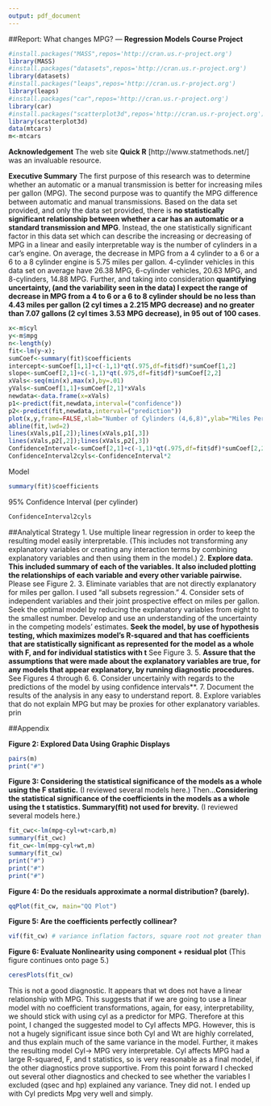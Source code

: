 ```yaml
---
output: pdf_document
---
```

##Report: What changes MPG?  --- **Regression Models Course Project**
```r
#install.packages("MASS",repos='http://cran.us.r-project.org')
library(MASS)
#install.packages("datasets",repos='http://cran.us.r-project.org')
library(datasets)
#install.packages("leaps",repos='http://cran.us.r-project.org')
library(leaps)
#install.packages("car",repos='http://cran.us.r-project.org')
library(car)
#install.packages("scatterplot3d",repos='http://cran.us.r-project.org')
library(scatterplot3d)
data(mtcars)
m<-mtcars
```
**Acknowledgement**
The web site **Quick R** [http://www.statmethods.net/] was an invaluable resource.

**Executive Summary**
The first purpose of this research was to determine whether an automatic or a manual transmission is better for increasing miles per gallon (MPG). The second purpose was to quantify the MPG difference between automatic and manual transmissions. Based on the data set provided, and only the data set provided, there is **no statistically significant relationship between whether a car has an automatic or a standard transmission and MPG**. Instead, the one statistically significant factor in this data set which can describe the increasing or decreasing of MPG in a linear and easily interpretable way is the number of cylinders in a car's engine. On average, the decrease in MPG from a 4 cylinder to a 6 or a 6 to a 8 cylinder engine is 5.75 miles per gallon. 4-cylinder vehicles in this data set on average have 26.38 MPG, 6-cylinder vehicles, 20.63 MPG, and 8-cylinders, 14.88 MPG. Further, and taking into consideration **quantifying uncertainty, (and the variability seen in the data) I expect the range of decrease in MPG from a 4 to 6 or a 6 to 8 cylinder should be no less than 4.43 miles per gallon (2 cyl times a 2.215 MPG decrease) and no greater than 7.07 gallons (2 cyl times 3.53 MPG decrease), in 95 out of 100 cases**.
```r
x<-m$cyl
y<-m$mpg
n<-length(y)
fit<-lm(y~x);
sumCoef<-summary(fit)$coefficients
intercept<-sumCoef[1,1]+c(-1,1)*qt(.975,df=fit$df)*sumCoef[1,2]
slope<-sumCoef[2,1]+c(-1,1)*qt(.975,df=fit$df)*sumCoef[2,2]
xVals<-seq(min(x),max(x),by=.01)
yVals<-sumCoef[1,1]+sumCoef[2,1]*xVals
newdata<-data.frame(x=xVals)
p1<-predict(fit,newdata,interval=("confidence"))
p2<-predict(fit,newdata,interval=("prediction"))
plot(x,y,frame=FALSE,xlab="Number of Cylinders (4,6,8)",ylab="Miles Per Gallon",pch=21,col="black",bg="lightblue",cex=2)
abline(fit,lwd=2)
lines(xVals,p1[,2]);lines(xVals,p1[,3])
lines(xVals,p2[,2]);lines(xVals,p2[,3])
ConfidenceInterval<-sumCoef[2,1]+c(-1,1)*qt(.975,df=fit$df)*sumCoef[2,2]
ConfidenceInterval2cyls<-ConfidenceInterval*2
```
Model
```r
summary(fit)$coefficients
```
95% Confidence Interval (per cylinder)
```r
ConfidenceInterval2cyls
```

##Analytical Strategy
1. Use multiple linear regression in order to keep the resulting model easily interpretable. (This includes not transforming any explanatory variables or creating any interaction terms by combining explanatory variables and then using them in the model.)
2. **Explore data. This included summary of each of the variables. It also included plotting the relationships of each variable and every other variable pairwise. ** Please see Figure 2.
3. Eliminate variables that are not directly explanatory for miles per gallon. I used "all subsets regression."
4. Consider sets of independent variables and their joint prospective effect on miles per gallon. Seek the optimal model by reducing the explanatory variables from eight to the smallest number. Develop and use an understanding of the uncertainty in the competing models' estimates. **Seek the model, by use of hypothesis testing, which maximizes model's R-squared and that has coefficients that are statistically significant as represented for the model as a whole with F, and for individual statistics with t** See Figure 3.
5. **Assure that the assumptions that were made about the explanatory variables are true, for any models that appear explanatory, by running diagnostic procedures. **See Figures 4 through 6.
6. Consider uncertainly with regards to the predictions of the model by using confidence intervals**.
7. Document the results of the analysis in any easy to understand report.
8. Explore variables that do not explain MPG but may be proxies for other explanatory variables.
prin

##Appendix

**Figure 2: Explored Data Using Graphic Displays**

```r
pairs(m)
print("#")
```
**Figure 3: Considering the statistical significance of the models as a whole using the F statistic.** (I reviewed several models here.) Then...**Considering the statistical significance of the coefficients in the models as a whole using the t statistics. Summary(fit) not used for brevity.** (I reviewed several models here.)
```r
fit_cwc<-lm(mpg~cyl+wt+carb,m)
summary(fit_cwc)
fit_cw<-lm(mpg~cyl+wt,m)
summary(fit_cw)
print("#")
print("#")
print("#")
```

**Figure 4: Do the residuals approximate a normal distribution? (barely).**

```r
qqPlot(fit_cw, main="QQ Plot")
```
**Figure 5: Are the coefficients perfectly collinear?**
```r
vif(fit_cw) # variance inflation factors, square root not greater than 2 

```
**Figure 6: Evaluate Nonlinearity using component + residual plot** (This figure continues onto page 5.)
```r
ceresPlots(fit_cw)
```
This is not a good diagnostic. It appears that wt does not have a linear relationship with MPG. This suggests that if we are going to use a linear model with no coefficient transformations, again, for easy, interpretability, we should stick with using cyl as a predictor for MPG. Therefore at this point, I changed the suggested model to Cyl affects MPG. However, this is not a hugely significant issue since both Cyl and Wt are highly correlated, and thus explain much of the same variance in the model. Further, it makes the resulting model Cyl-> MPG very interpretable. Cyl affects MPG had a large R-squared, F, and t statistics, so is very reasonable as a final model, if the other diagnostics prove supportive. From this point forward I checked out several other diagnostics and checked to see whether the variables I excluded (qsec and hp) explained any variance. Tney did not. I ended up with Cyl predicts Mpg very well and simply.

